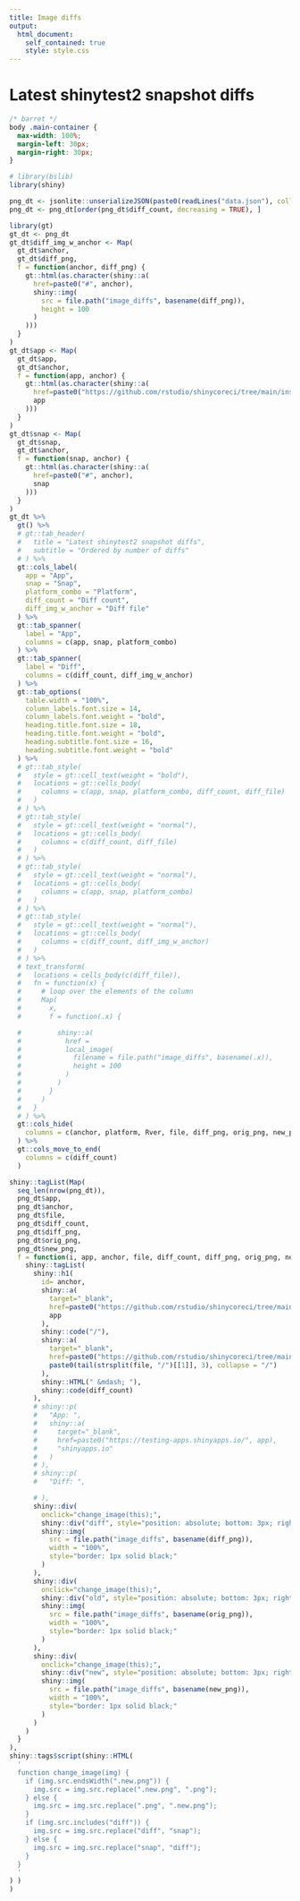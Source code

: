 ```yaml
---
title: Image diffs
output:
  html_document:
    self_contained: true
    style: style.css
---
```


# Latest shinytest2 snapshot diffs

```css
/* barret */
body .main-container {
  max-width: 100%;
  margin-left: 30px;
  margin-right: 30px;
}
```


```r
# library(bslib)
library(shiny)

png_dt <- jsonlite::unserializeJSON(paste0(readLines("data.json"), collapse = "\n"))
png_dt <- png_dt[order(png_dt$diff_count, decreasing = TRUE), ]
```


```r
library(gt)
gt_dt <- png_dt
gt_dt$diff_img_w_anchor <- Map(
  gt_dt$anchor,
  gt_dt$diff_png,
  f = function(anchor, diff_png) {
    gt::html(as.character(shiny::a(
      href=paste0("#", anchor),
      shiny::img(
        src = file.path("image_diffs", basename(diff_png)),
        height = 100
      )
    )))
  }
)
gt_dt$app <- Map(
  gt_dt$app,
  gt_dt$anchor,
  f = function(app, anchor) {
    gt::html(as.character(shiny::a(
      href=paste0("https://github.com/rstudio/shinycoreci/tree/main/inst/apps/", app),
      app
    )))
  }
)
gt_dt$snap <- Map(
  gt_dt$snap,
  gt_dt$anchor,
  f = function(snap, anchor) {
    gt::html(as.character(shiny::a(
      href=paste0("#", anchor),
      snap
    )))
  }
)
gt_dt %>%
  gt() %>%
  # gt::tab_header(
  #   title = "Latest shinytest2 snapshot diffs",
  #   subtitle = "Ordered by number of diffs"
  # ) %>%
  gt::cols_label(
    app = "App",
    snap = "Snap",
    platform_combo = "Platform",
    diff_count = "Diff count",
    diff_img_w_anchor = "Diff file"
  ) %>%
  gt::tab_spanner(
    label = "App",
    columns = c(app, snap, platform_combo)
  ) %>%
  gt::tab_spanner(
    label = "Diff",
    columns = c(diff_count, diff_img_w_anchor)
  ) %>%
  gt::tab_options(
    table.width = "100%",
    column_labels.font.size = 14,
    column_labels.font.weight = "bold",
    heading.title.font.size = 18,
    heading.title.font.weight = "bold",
    heading.subtitle.font.size = 16,
    heading.subtitle.font.weight = "bold"
  ) %>%
  # gt::tab_style(
  #   style = gt::cell_text(weight = "bold"),
  #   locations = gt::cells_body(
  #     columns = c(app, snap, platform_combo, diff_count, diff_file)
  #   )
  # ) %>%
  # gt::tab_style(
  #   style = gt::cell_text(weight = "normal"),
  #   locations = gt::cells_body(
  #     columns = c(diff_count, diff_file)
  #   )
  # ) %>%
  # gt::tab_style(
  #   style = gt::cell_text(weight = "normal"),
  #   locations = gt::cells_body(
  #     columns = c(app, snap, platform_combo)
  #   )
  # ) %>%
  # gt::tab_style(
  #   style = gt::cell_text(weight = "normal"),
  #   locations = gt::cells_body(
  #     columns = c(diff_count, diff_img_w_anchor)
  #   )
  # ) %>%
  # text_transform(
  #   locations = cells_body(c(diff_file)),
  #   fn = function(x) {
  #     # loop over the elements of the column
  #     Map(
  #       x,
  #       f = function(.x) {

  #         shiny::a(
  #           href =
  #           local_image(
  #             filename = file.path("image_diffs", basename(.x)),
  #             height = 100
  #           )
  #         )
  #       }
  #     )
  #   }
  # ) %>%
  gt::cols_hide(
    columns = c(anchor, platform, Rver, file, diff_png, orig_png, new_png)
  ) %>%
  gt::cols_move_to_end(
    columns = c(diff_count)
  )
```

```r
shiny::tagList(Map(
  seq_len(nrow(png_dt)),
  png_dt$app,
  png_dt$anchor,
  png_dt$file,
  png_dt$diff_count,
  png_dt$diff_png,
  png_dt$orig_png,
  png_dt$new_png,
  f = function(i, app, anchor, file, diff_count, diff_png, orig_png, new_png) {
    shiny::tagList(
      shiny::h1(
        id= anchor,
        shiny::a(
          target="_blank",
          href=paste0("https://github.com/rstudio/shinycoreci/tree/main/inst/apps/", app),
          app
        ),
        shiny::code("/"),
        shiny::a(
          target="_blank",
          href=paste0("https://github.com/rstudio/shinycoreci/tree/main/", file),
          paste0(tail(strsplit(file, "/")[[1]], 3), collapse = "/")
        ),
        shiny::HTML(" &mdash; "),
        shiny::code(diff_count)
      ),
      # shiny::p(
      #   "App: ",
      #   shiny::a(
      #     target="_blank",
      #     href=paste0("https://testing-apps.shinyapps.io/", app),
      #     "shinyapps.io"
      #   )
      # ),
      # shiny::p(
      #   "Diff: ",

      # ),
      shiny::div(
        onclick="change_image(this);",
        shiny::div("diff", style="position: absolute; bottom: 3px; right: 3px; color: grey;"),
        shiny::img(
          src = file.path("image_diffs", basename(diff_png)),
          width = "100%",
          style="border: 1px solid black;"
        )
      ),
      shiny::div(
        onclick="change_image(this);",
        shiny::div("old", style="position: absolute; bottom: 3px; right: 3px; color: grey;"),
        shiny::img(
          src = file.path("image_diffs", basename(orig_png)),
          width = "100%",
          style="border: 1px solid black;"
        )
      ),
      shiny::div(
        onclick="change_image(this);",
        shiny::div("new", style="position: absolute; bottom: 3px; right: 3px; color: grey;"),
        shiny::img(
          src = file.path("image_diffs", basename(new_png)),
          width = "100%",
          style="border: 1px solid black;"
        )
      )
    )
  }
),
shiny::tags$script(shiny::HTML(
  '
  function change_image(img) {
    if (img.src.endsWidth(".new.png")) {
      img.src = img.src.replace(".new.png", ".png");
    } else {
      img.src = img.src.replace(".png", ".new.png");
    }
    if (img.src.includes("diff")) {
      img.src = img.src.replace("diff", "snap");
    } else {
      img.src = img.src.replace("snap", "diff");
    }
  }
  '
) )
)
```
